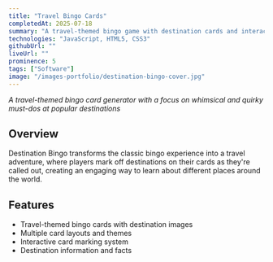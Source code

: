 ```yaml
---
title: "Travel Bingo Cards"
completedAt: 2025-07-18
summary: "A travel-themed bingo game with destination cards and interactive gameplay"
technologies: "JavaScript, HTML5, CSS3"
githubUrl: ""
liveUrl: ""
prominence: 5
tags: ["Software"]
image: "/images-portfolio/destination-bingo-cover.jpg"
---
```


_A travel-themed bingo card generator with a focus on whimsical and quirky must-dos at popular destinations_

## Overview

Destination Bingo transforms the classic bingo experience into a travel adventure, where players mark off destinations on their cards as they're called out, creating an engaging way to learn about different places around the world.

## Features

- Travel-themed bingo cards with destination images
- Multiple card layouts and themes
- Interactive card marking system
- Destination information and facts
